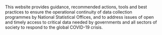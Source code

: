 
This website provides guidance, recommended actions, tools and best practices to
ensure the operational continuity of data collection programmes by National
Statistical Offices, and to address issues of open and timely access to critical
data needed by governments and all sectors of society to respond to the global
COVID-19 crisis.
